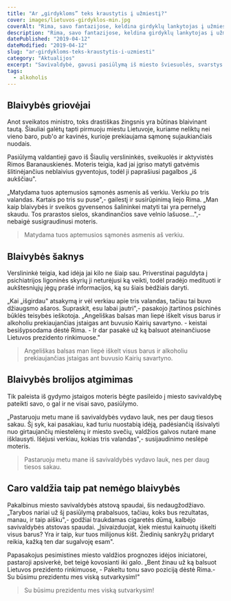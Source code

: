 ```yaml
---
title: "Ar „girdykloms” teks kraustytis į užmiestį?"
cover: images/lietuvos-girdyklos-min.jpg
coverAlt: "Rima, savo fantazijose, keldina girdyklų lankytojas į užmiestį"
description: "Rima, savo fantazijose, keldina girdyklų lankytojas į užmiestį"
datePublished: "2019-04-12"
dateModified: "2019-04-12"
slug: "ar-girdykloms-teks-kraustytis-i-uzmiesti"
category: "Aktualijos"
excerpt: "Savivaldybė, gavusi pasiūlymą iš miesto šviesuolės, svarstys „girdyklų\" iškėlimą į užmiestį."
tags:
  - alkoholis
---
```


Blaivybės griovėjai
-------------------

Anot sveikatos ministro, toks drastiškas žingsnis yra būtinas blaivinant tautą. Šiauliai galėtų tapti pirmuoju miestu Lietuvoje, kuriame neliktų nei vieno baro, pub'o ar kavinės, kurioje prekiaujama sąmonę sujaukiančiais nuodais.

Pasiūlymą valdantieji gavo iš Šiaulių verslininkės, sveikuolės ir aktyvistės Rimos Baranauskienės. Moteris teigia, kad jai įgriso matyti gatvėmis šlitinėjančius neblaivius gyventojus, todėl ji paprašiusi pagalbos „iš aukščiau".

„Matydama tuos aptemusios sąmonės asmenis aš verkiu. Verkiu po tris valandas. Kartais po tris su puse",- gailestį ir susirūpinimą liejo Rima. „Man kaip blaivybės ir sveikos gyvensenos šalininkei matyti tai yra pernelyg skaudu. Tos prarastos sielos, skandinančios save velnio lašuose...",- nebaigė susigraudinusi moteris.

> Matydama tuos aptemusios sąmonės asmenis aš verkiu.

Blaivybės šaknys
----------------

Verslininkė teigia, kad idėja jai kilo ne šiaip sau. Priverstinai paguldyta į psichiatrijos ligoninės skyrių ji neturėjusi ką veikti, todėl pradėjo medituoti ir aukštesniųjų jėgų prašė informacijos, ką su šiais bėdžiais daryti.

„Kai „išgirdau" atsakymą ir vėl verkiau apie tris valandas, tačiau tai buvo džiaugsmo ašaros. Supraskit, esu labai jautri",- pasakojo įtartinos psichinės būklės teisybės ieškotoja. „Angeliškas balsas man liepė iškelt visus barus ir alkoholiu prekiaujančias įstaigas ant buvusio Kairių savartyno. - keistai besišypsodama dėstė Rima. - Ir dar pasakė už ką balsuot ateinančiuose Lietuvos prezidento rinkimuose."

> Angeliškas balsas man liepė iškelt visus barus ir alkoholiu prekiaujančias įstaigas ant buvusio Kairių savartyno.

Blaivybės brolijos atgimimas
----------------------------

Tik paleista iš gydymo įstaigos moteris bėgte pasileido į miesto savivaldybę pateikti savo, o gal ir ne visai savo, pasiūlymo.

„Pastaruoju metu mane iš savivaldybės vydavo lauk, nes per daug tiesos sakau. Šį syk, kai pasakiau, kad turiu nuostabią idėją, padėsiančią išsivalyti nuo girtaujančių miestelėnų ir miesto svečių, valdžios galvos nutarė mane išklausyti. Išėjusi verkiau, kokias tris valandas",- susijaudinimo neslėpė moteris.

> Pastaruoju metu mane iš savivaldybės vydavo lauk, nes per daug tiesos sakau.

Caro valdžia taip pat nemėgo blaivybės
--------------------------------------

Pakalbinus miesto savivaldybės atstovą spaudai, šis nedaugžodžiavo. „Tarybos nariai už šį pasiūlymą prabalsuos, tačiau, koks bus rezultatas, manau, ir taip aišku",- godžiai traukdamas cigaretės dūmą, kalbėjo savivaldybės atstovas spaudai. „Įsivaizduojat, kiek miestui kainuotų iškelti visus barus? Yra ir taip, kur tuos milijonus kišt. Žiedinių sankryžų pridaryt reikia, kažką ten dar sugalvoję esam".

Papasakojus pesimistines miesto valdžios prognozes idėjos iniciatorei, pastaroji apsiverkė, bet teigė kovosianti iki galo. „Bent žinau už ką balsuot Lietuvos prezidento rinkimuose, - Pakeltu tonu savo poziciją dėstė Rima.- Su būsimu prezidentu mes viską sutvarkysim!"

> Su būsimu prezidentu mes viską sutvarkysim!
